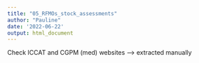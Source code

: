 ```yaml
---
title: "05_RFMOs_stock_assessments"
author: "Pauline"
date: '2022-06-22'
output: html_document
---
```



Check ICCAT and CGPM (med) websites --> extracted manually